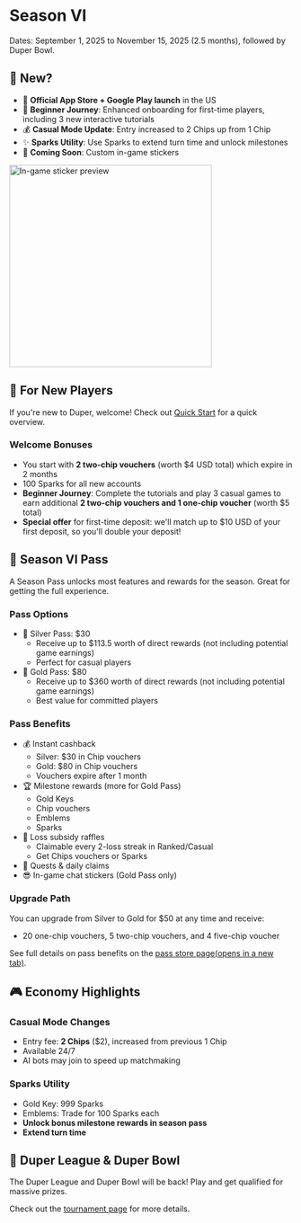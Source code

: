 # Season VI

Dates: September 1, 2025 to November 15, 2025 (2.5 months), followed by Duper Bowl.

## 🎉 New?

- 📱 **Official App Store + Google Play launch** in the US
- 🚀 **Beginner Journey**: Enhanced onboarding for first-time players, including 3 new interactive tutorials
- 💰 **Casual Mode Update**: Entry increased to 2 Chips up from 1 Chip
- ✨ **Sparks Utility**: Use Sparks to extend turn time and unlock milestones
- 🗿 **Coming Soon**: Custom in-game stickers

<img src="/ingamesticker.png" alt="In-game sticker preview" width="360" />

## 🎁 For New Players

If you're new to Duper, welcome! Check out [Quick Start](https://docs.duper.gg/) for a quick overview.

### Welcome Bonuses

- You start with **2 two-chip vouchers** (worth $4 USD total) which expire in 2 months
- 100 Sparks for all new accounts
- **Beginner Journey**: Complete the tutorials and play 3 casual games to earn additional **2 two-chip vouchers and 1 one-chip voucher** (worth $5 total)
- **Special offer** for first-time deposit: we'll match up to $10 USD of your first deposit, so you'll double your deposit!

## 🎫 Season VI Pass

A Season Pass unlocks most features and rewards for the season. Great for getting the full experience.

### Pass Options

- 🥈 Silver Pass: $30
  - Receive up to $113.5 worth of direct rewards (not including potential game earnings)
  - Perfect for casual players
- 🥇 Gold Pass: $80
  - Receive up to $360 worth of direct rewards (not including potential game earnings)
  - Best value for committed players

### Pass Benefits

- 💰 Instant cashback
  - Silver: $30 in Chip vouchers
  - Gold: $80 in Chip vouchers
  - Vouchers expire after 1 month
- 🏆 Milestone rewards (more for Gold Pass)
  - Gold Keys
  - Chip vouchers
  - Emblems
  - Sparks
- 🎲 Loss subsidy raffles
  - Claimable every 2-loss streak in Ranked/Casual
  - Get Chips vouchers or Sparks
- 🦄 Quests & daily claims
- 😎 In-game chat stickers (Gold Pass only)

### Upgrade Path

You can upgrade from Silver to Gold for $50 at any time and receive:

- 20 one-chip vouchers, 5 two-chip vouchers, and 4 five-chip voucher

See full details on pass benefits on the [pass store page(opens in a new tab)](https://www.duper.gg/store?id=season-pass).

## 🎮 Economy Highlights

### Casual Mode Changes

- Entry fee: **2 Chips** ($2), increased from previous 1 Chip
- Available 24/7
- AI bots may join to speed up matchmaking

### Sparks Utility

- Gold Key: 999 Sparks
- Emblems: Trade for 100 Sparks each
- **Unlock bonus milestone rewards in season pass**
- **Extend turn time**

## 🥣 Duper League & Duper Bowl

The Duper League and Duper Bowl will be back! Play and get qualified for massive prizes.

Check out the [tournament page](./tournaments) for more details.
